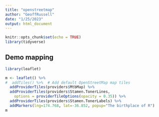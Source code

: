 ```yaml
---
title: "openstreetmap"
author: "GeoffRussell"
date: "1/25/2023"
output: html_document
---
```


```r
knitr::opts_chunk$set(echo = TRUE)
library(tidyverse)
```

## Demo mapping 

```r
library(leaflet)

m <- leaflet() %>%
#  addTiles() %>%  # Add default OpenStreetMap map tiles
  addProviderTiles(providers$MtbMap) %>%
  addProviderTiles(providers$Stamen.TonerLines,
    options = providerTileOptions(opacity = 0.35)) %>%
  addProviderTiles(providers$Stamen.TonerLabels) %>%
  addMarkers(lng=174.768, lat=-36.852, popup="The birthplace of R")
m
```
